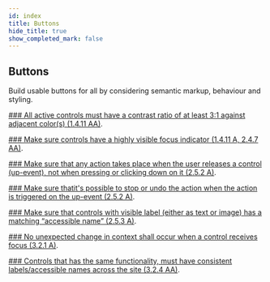 ```yaml
---
id: index
title: Buttons
hide_title: true
show_completed_mark: false
---
```



<Card icon="🔘">

## Buttons

Build usable buttons for all by considering semantic markup, behaviour and styling.

</Card>

<CategoryItem id="controls-contrast-ratio">

[### All active controls must have a contrast ratio of at least 3:1 against adjacent color(s) (1.4.11 AA)](controls-contrast-ratio).

</CategoryItem>


<CategoryItem id="controls-visible-focus">

[### Make sure controls have a highly visible focus indicator (1.4.11 A, 2.4.7 AA)](controls-visible-focus).

</CategoryItem>


<CategoryItem id="action-control">

[### Make sure that any action takes place when the user releases a control (up-event), not when pressing or clicking down on it (2.5.2 A)](action-control).

</CategoryItem>


<CategoryItem id="stop-action">

[### Make sure thatit's possible to stop or undo the action when the action is triggered on the up-event (2.5.2 A)](stop-action).

</CategoryItem>


<CategoryItem id="accessible-name">

[### Make sure that controls with visible label (either as text or image) has a matching “accessible name” (2.5.3 A)](accessible-name).

</CategoryItem>


<CategoryItem id="no-change-on-focus">

[### No unexpected change in context shall occur when a control receives focus (3.2.1 A)](no-change-on-focus).

</CategoryItem>


<CategoryItem id="controls-consistent-names">

[### Controls that has the same functionality, must have consistent labels/accessible names across the site (3.2.4 AA)](controls-consistent-names).

</CategoryItem>
